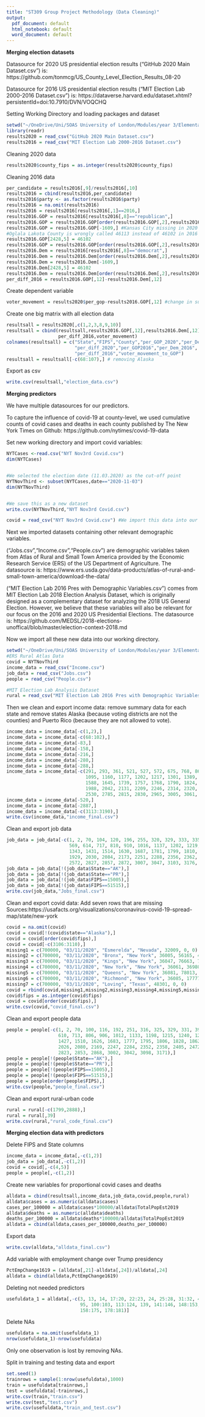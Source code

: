 ```yaml
---
title: "ST309 Group Project Methodology (Data Cleaning)"
output:
  pdf_document: default
  html_notebook: default
  word_document: default
---
```


**Merging election datasets**

Datasource for 2020 US presidential election results ("GitHub 2020 Main Dataset.csv") is:
https://github.com/tonmcg/US_County_Level_Election_Results_08-20

Datasource for 2016 US presidential election results ("MIT Election Lab 2000-2016 Dataset.csv") is:
https://dataverse.harvard.edu/dataset.xhtml?persistentId=doi:10.7910/DVN/VOQCHQ

Setting Working Directory and loading packages and dataset
```r
setwd("~/OneDrive/Uni/SOAS University of London/Modules/year 3/Elementary Data Analytics/Group Project/Datasets/all datasets")
library(readr)
results2020 = read_csv("GitHub 2020 Main Dataset.csv")
results2016 = read_csv("MIT Election Lab 2000-2016 Dataset.csv")
```

Cleaning 2020 data
```r
results2020$county_fips = as.integer(results2020$county_fips)
```

Cleaning 2016 data
```r
per_candidate = results2016[,9]/results2016[,10] 
results2016 = cbind(results2016,per_candidate)
results2016$party <- as.factor(results2016$party)
results2016 = na.omit(results2016)
results2016 = results2016[results2016[,1]==2016,]
results2016.GOP = results2016[results2016[,8]=="republican",]
results2016.GOP = results2016.GOP[order(results2016.GOP[,2],results2016.GOP[,5]),]
results2016.GOP = results2016.GOP[-1609,] #Kansas City missing in 2020 data
#Oglala Lakota County is wrongly called 46113 instead of 46102 in 2016 data
results2016.GOP[2428,5] = 46102 
results2016.GOP = results2016.GOP[order(results2016.GOP[,2],results2016.GOP[,5]),]
results2016.Dem = results2016[results2016[,8]=="democrat",]
results2016.Dem = results2016.Dem[order(results2016.Dem[,2],results2016.Dem[,5]),]
results2016.Dem = results2016.Dem[-1609,] 
results2016.Dem[2428,5] = 46102 
results2016.Dem = results2016.Dem[order(results2016.Dem[,2],results2016.Dem[,5]),]
per_diff_2016 = results2016.GOP[,12]-results2016.Dem[,12]
```

Create dependent variable
```r
voter_movement = results2020$per_gop-results2016.GOP[,12] #change in support for GOP
```

Create one big matrix with all election data
```r
resultsall = results2020[,c(1,2,3,8,9,10)]
resultsall = cbind(resultsall,results2016.GOP[,12],results2016.Dem[,12],
                   per_diff_2016,voter_movement)
colnames(resultsall) = c("State","FIPS","County","per_GOP_2020","per_Dem_2020",
                         "per_diff_2020","per_GOP2016","per_Dem_2016",
                         "per_diff_2016","voter_movement_to_GOP")
resultsall = resultsall[-c(68:107),] # removing Alaska
```

Export as csv
```r
write.csv(resultsall,"election_data.csv")
```



**Merging predictors**

We have multiple datasources for our predictors.

To capture the influence of covid-19 at county-level, we used cumulative counts of covid cases and deaths in each county published by The New York Times on Github: https://github.com/nytimes/covid-19-data

Set new working directory and import covid variables:
```r
NYTCases <-read.csv("NYT Nov3rd Covid.csv")
dim(NYTCases)


#We selected the election date (11.03.2020) as the cut-off point
NYTNovThird <- subset(NYTCases,date=="2020-11-03")
dim(NYTNovThird)


#We save this as a new dataset
write.csv(NYTNovThird,"NYT Nov3rd Covid.csv") 

covid = read_csv("NYT Nov3rd Covid.csv") #We import this data into our working directory
```

Next we imported datasets containing other relevant demographic variables.

("Jobs.csv","Income.csv","People.csv") are demographic variables taken from Atlas of Rural and Small Town America provided by the Economic Research Service (ERS) of the US Department of Agriculture.
The datasource is: https://www.ers.usda.gov/data-products/atlas-of-rural-and-small-town-america/download-the-data/

("MIT Election Lab 2016 Pres with Demographic Variables.csv") comes from MIT Election Lab 2018 Election Analysis Dataset, which is originally designed as a complementary dataset for analyzing the 2018 US General Election. However, we believe that these variables will also be relevant for our focus on the 2016 and 2020 US Presidential Elections.
The datasource is: https://github.com/MEDSL/2018-elections-unoffical/blob/master/election-context-2018.md

Now we import all these new data into our working directory.
```r
setwd("~/OneDrive/Uni/SOAS University of London/Modules/year 3/Elementary Data Analytics/Group Project/Datasets/all datasets")
#ERS Rural Atlas Data
covid = NYTNovThird
income_data = read_csv("Income.csv")
job_data = read_csv("Jobs.csv")
people = read_csv("People.csv")

#MIT Election Lab Analysis Dataset
rural = read_csv("MIT Election Lab 2016 Pres with Demographic Variables.csv")
```

Then we clean and export income data: remove summary data for each state and remove states Alaska (because voting districts are not the counties) and Puerto Rico (because they are not allowed to vote).
```r
income_data = income_data[-c(1,2),]
income_data = income_data[-c(68:102),]
income_data = income_data[-83,]
income_data = income_data[-158,]
income_data = income_data[-216,]
income_data = income_data[-280,]
income_data = income_data[-288,]
income_data = income_data[-c(291, 293, 361, 521, 527, 572, 675, 768, 868, 974,
                             1095, 1160, 1177, 1202, 1217, 1301, 1389, 1472,
                             1588, 1645, 1739, 1757, 1768, 1790, 1824, 1887, 
                             1988, 2042, 2131, 2209, 2246, 2314, 2320, 2367, 2434, 
                             2530, 2785, 2815, 2830, 2965, 3005, 3061, 3134, 3158),]
income_data = income_data[-520,]
income_data = income_data[-2887,]
income_data = income_data[-c(3113:3190),]
write.csv(income_data,"income_final.csv")
```

Clean and export job data
```r
job_data = job_data[-c(1, 2, 70, 104, 120, 196, 255, 320, 329, 333, 335, 403, 563, 
                       569, 614, 717, 810, 910, 1016, 1137, 1202, 1219, 1244, 1259, 
                       1343, 1431, 1514, 1630, 1687, 1781, 1799, 1810, 1832, 1866, 
                       1929, 2030, 2084, 2173, 2251, 2288, 2356, 2362, 2409, 2476, 
                       2572, 2827, 2857, 2872, 3007, 3047, 3103, 3176, 3200),]
job_data = job_data[!(job_data$State=="AK"),]
job_data = job_data[!(job_data$State=="PR"),]
job_data = job_data[!(job_data$FIPS==15005),]
job_data = job_data[!(job_data$FIPS==51515),]
write.csv(job_data,"Jobs_final.csv")
```

Clean and export covid data: Add seven rows that are missing
Sources:https://usafacts.org/visualizations/coronavirus-covid-19-spread-map/state/new-york

```r
covid = na.omit(covid)
covid = covid[!(covid$state=="Alaska"),]
covid = covid[order(covid$fips),]
covid = covid[-c(3106:3110),]
missing1 = c(700000, "03/11/2020", "Esmerelda", "Nevada", 32009, 0, 0)
missing2 = c(700000, "03/11/2020", "Bronx", "New York", 36005, 56165, 4997)
missing3 = c(700000, "03/11/2020", "Kings", "New York", 36047, 76663, 7409)
missing4 = c(700000, "03/11/2020", "New York", "New York", 36061, 36980, 3198)
missing5 = c(700000, "03/11/2020", "Queens", "New York", 36081, 78013, 7297)
missing6 = c(700000, "03/11/2020", "Richmond", "New York", 36085, 17777, 1097)
missing7 = c(700000, "03/11/2020", "Loving", "Texas", 48301, 0, 0)
covid = rbind(covid,missing1,missing2,missing3,missing4,missing5,missing6,missing7)
covid$fips = as.integer(covid$fips)
covid = covid[order(covid$fips),]
write.csv(covid,"covid_final.csv")
```

Clean and export people data
```r
people = people[-c(1, 2, 70, 100, 116, 192, 251, 316, 325, 329, 331, 399, 559, 565, 
                   610, 713, 806, 906, 1012, 1133, 1198, 1215, 1240, 1255, 1339, 
                   1427, 1510, 1626, 1683, 1777, 1795, 1806, 1828, 1862, 1925, 
                   2026, 2080, 2169, 2247, 2284, 2352, 2358, 2405, 2472, 2568, 
                   2823, 2853, 2868, 3002, 3042, 3098, 3171),]
people = people[!(people$State=="AK"),]
people = people[!(people$State=="PR"),]
people = people[!(people$FIPS==15005),]
people = people[!(people$FIPS==51515),]
people = people[order(people$FIPS),]
write.csv(people,"people_final.csv")
```

Clean and export rural-urban code
```r
rural = rural[-c(1799,2888),]
rural = rural[,39]
write.csv(rural,"rural_code_final.csv")
```

**Merging election data with predictors**

Delete FIPS and State columns
```r
income_data = income_data[,-c(1,2)]
job_data = job_data[,-c(1,2)]
covid = covid[,-c(4,5)]
people = people[,-c(1,2)]
```

Create new variables for proportional covid cases and deaths
```r
alldata = cbind(resultsall,income_data,job_data,covid,people,rural)
alldata$cases = as.numeric(alldata$cases)
cases_per_100000 = alldata$cases*100000/alldata$TotalPopEst2019
alldata$deaths = as.numeric(alldata$deaths)
deaths_per_100000 = alldata$deaths*100000/alldata$TotalPopEst2019
alldata = cbind(alldata,cases_per_100000,deaths_per_100000)
```

Export data
```r
write.csv(alldata,"alldata_final.csv")
```

Add variable with employment change over Trump presidency
```r
PctEmpChange1619 = (alldata[,21]-alldata[,24])/alldata[,24]
alldata = cbind(alldata,PctEmpChange1619)
```

Deleting not needed predictors
```r
usefuldata_1 = alldata[,-c(3, 13, 14, 17:20, 22:23, 24, 25:28, 31:32, 43:90, 93, 
                           95, 100:103, 113:124, 139, 141:146, 148:153, 156, 
                           158:175, 178:181)]
```

Delete NAs
```r
usefuldata = na.omit(usefuldata_1)
nrow(usefuldata_1)-nrow(usefuldata)
```
Only one observation is lost by removing NAs.

Split in training and testing data and export
```r
set.seed(1)
trainrows = sample(1:nrow(usefuldata),1000)
train = usefuldata[trainrows,]
test = usefuldata[-trainrows,]
write.csv(train,"train.csv")
write.csv(test,"test.csv")
write.csv(usefuldata,"train_and_test.csv")
```


